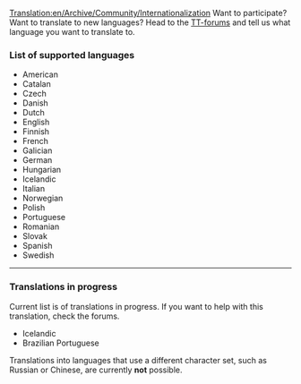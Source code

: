 [[Translation:en/Archive/Community/Internationalization]]
Want to participate? Want to translate to new languages? Head to the [http://www.tt-forums.net/viewtopic.php?t=7924 TT-forums] and tell us what language you want to translate to.

===List of supported languages===
*American
*Catalan
*Czech
*Danish
*Dutch
*English
*Finnish
*French
*Galician
*German
*Hungarian
*Icelandic
*Italian
*Norwegian
*Polish
*Portuguese
*Romanian
*Slovak
*Spanish
*Swedish


----

===Translations in progress===
Current list is of translations in progress. If you want to help with this translation, check the forums.
*Icelandic
*Brazilian Portuguese


Translations into languages that use a different character set, such as Russian or Chinese, are currently '''not''' possible.